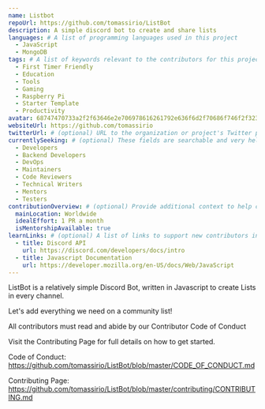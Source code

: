 ```yaml
---
name: Listbot
repoUrl: https://github.com/tomassirio/ListBot
description: A simple discord bot to create and share lists
languages: # A list of programming languages used in this project
  - JavaScript
  - MongoDB
tags: # A list of keywords relevant to the contributors for this project
  - First Timer Friendly
  - Education
  - Tools
  - Gaming
  - Raspberry Pi
  - Starter Template
  - Productivity
avatar: 68747470733a2f2f63646e2e706978616261792e636f6d2f70686f746f2f323031392f31312f30372f32302f32342f636865636b2d6c6973742d343630393832395f3936305f3732302e706e67.png
websiteUrl: https://github.com/tomassirio
twitterUrl: # (optional) URL to the organization or project's Twitter page
currentlySeeking: # (optional) These fields are searchable and very helpful for contributors to match well with your project
  - Developers
  - Backend Developers
  - DevOps
  - Maintainers
  - Code Reviewers
  - Technical Writers
  - Mentors
  - Testers
contributionOverview: # (optional) Provide additional context to help contributors match well with your project
  mainLocation: Worldwide
  idealEffort: 1 PR a month
  isMentorshipAvailable: true
learnLinks: # (optional) A list of links to support new contributors in learning about your project and tech stack and culture / community
  - title: Discord API
    url: https://discord.com/developers/docs/intro
  - title: Javascript Documentation
    url: https://developer.mozilla.org/en-US/docs/Web/JavaScript
---
```


<!-- Divide your content into sections using our handy shortcodes. Each section is optional -->

<Overview>

ListBot is a relatively simple Discord Bot, written in Javascript to create Lists in every channel.

Let's add everything we need on a community list!

</Overview>

<Contributing>

All contributors must read and abide by our Contributor Code of Conduct

Visit the Contributing Page for full details on how to get started.

Code of Conduct: https://github.com/tomassirio/ListBot/blob/master/CODE_OF_CONDUCT.md

Contributing Page: https://github.com/tomassirio/ListBot/blob/master/contributing/CONTRIBUTING.md

</Contributing>